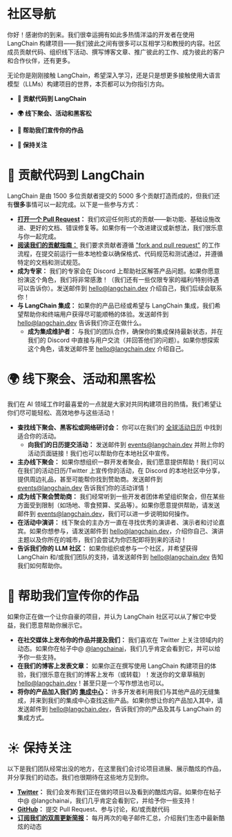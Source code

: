 # 社区导航

你好！感谢你的到来。我们很幸运拥有如此多热情洋溢的开发者在使用 LangChain 构建项目——我们彼此之间有很多可以互相学习和教授的内容。社区成员贡献代码、组织线下活动、撰写博客文章、推广彼此的工作、成为彼此的客户和合作伙伴，还有更多。

无论你是刚刚接触 LangChain，希望深入学习，还是只是想更多接触使用大语言模型（LLMs）构建项目的世界，本页都可以为你指引方向。

- **🦜 贡献代码到 LangChain**

- **🌍 线下聚会、活动和黑客松**

- **📣 帮助我们宣传你的作品**

- **💬 保持关注**

# 🦜 贡献代码到 LangChain

LangChain 是由 1500 多位贡献者提交的 5000 多个贡献打造而成的，但我们还有**很多**事情可以一起完成。以下是一些参与方式：

- **[打开一个 Pull Request](https://github.com/langchain-ai/langchainjs/issues)：** 我们欢迎任何形式的贡献——新功能、基础设施改进、更好的文档、错误修复等。如果你有一个改进建议或新想法，我们很乐意与你一起完成。
- **[阅读我们的贡献指南：](https://github.com/langchain-ai/langchainjs/blob/main/CONTRIBUTING.md)** 我们要求贡献者遵循 ["fork and pull request"](https://docs.github.com/en/get-started/quickstart/contributing-to-projects) 的工作流程，在提交前运行一些本地检查以确保格式、代码规范和测试通过，并遵循特定的文档和测试规范。
- **成为专家：** 我们的专家会在 Discord 上帮助社区解答产品问题。如果你愿意扮演这个角色，我们将非常感激！（我们还有一些仅限专家的福利/特别待遇可以告诉你）。发送邮件到 hello@langchain.dev 介绍自己，我们后续会联系你！
- **与 LangChain 集成：** 如果你的产品已经或希望与 LangChain 集成，我们希望帮助你和终端用户获得尽可能顺畅的体验。发送邮件到 hello@langchain.dev 告诉我们你正在做什么。
  - **成为集成维护者：** 与我们的团队合作，确保你的集成保持最新状态，并在我们的 Discord 中直接与用户交流（并回答他们的问题）。如果你想探索这个角色，请发送邮件至 hello@langchain.dev 介绍自己。

# 🌍 线下聚会、活动和黑客松

我们在 AI 领域工作时最喜爱的一点就是大家对共同构建项目的热情。我们希望让你们尽可能轻松、高效地参与这些活动！

- **查找线下聚会、黑客松或网络研讨会：** 你可以在我们的 [全球活动日历](https://mirror-feeling-d80.notion.site/0bc81da76a184297b86ca8fc782ee9a3?v=0d80342540df465396546976a50cfb3f) 中找到适合你的活动。
  - **向我们的日历提交活动：** 发送邮件到 events@langchain.dev 并附上你的活动页面链接！我们也可以帮助你在本地社区中宣传。
- **主办线下聚会：** 如果你想组织一群开发者聚会，我们愿意提供帮助！我们可以在我们的活动日历/Twitter 上宣传你的活动，在 Discord 的本地社区中分享，提供周边礼品，甚至可能帮你找到赞助商。发送邮件到 events@langchain.dev 告诉我们你的活动详情！
- **成为线下聚会赞助商：** 我们经常听到一些开发者团体希望组织聚会，但在某些方面受到限制（如场地、零食预算、奖品等）。如果你愿意提供帮助，请发送邮件到 events@langchain.dev，我们可以进一步说明如何操作。
- **在活动中演讲：** 线下聚会的主办方一直在寻找优秀的演讲者、演示者和讨论嘉宾。如果你想参与，请发送邮件到 hello@langchain.dev，介绍你自己、演讲主题以及你所在的城市，我们会尝试为你匹配即将到来的活动！
- **告诉我们你的 LLM 社区：** 如果你组织或参与一个社区，并希望获得 LangChain 和/或我们团队的支持，请发送邮件到 hello@langchain.dev 告知我们如何帮助你。

# 📣 帮助我们宣传你的作品

如果你正在做一个让你自豪的项目，并认为 LangChain 社区可以从了解它中受益，我们愿意帮助你展示它。

- **在社交媒体上发布你的作品并提及我们：** 我们喜欢在 Twitter 上关注领域内的动态。如果你在帖子中@ [@langchainai](https://twitter.com/LangChainAI)，我们几乎肯定会看到它，并可以给予你一些支持。
- **在我们的博客上发表文章：** 如果你正在撰写使用 LangChain 构建项目的体验，我们很乐意在我们的博客上发布（或转载）！发送你的文章草稿到 hello@langchain.dev！甚至只是一个写作想法也可以。
- **将你的产品加入我们的 [集成中心](https://integrations.langchain.com/)：** 许多开发者利用我们与其他产品的无缝集成，并来到我们的集成中心查找这些产品。如果你想让你的产品加入其中，请发送邮件到 hello@langchain.dev，告诉我们你的产品及其与 LangChain 的集成方式。

# ☀️ 保持关注

以下是我们团队经常出没的地方，在这里我们会讨论项目进展、展示酷炫的作品，并分享我们的动态。我们也很期待在这些地方见到你。

- **[Twitter](https://twitter.com/LangChainAI)：** 我们会发布我们正在做的项目以及看到的酷炫内容。如果你在帖子中@ @langchainai，我们几乎肯定会看到它，并给予你一些支持！
- **[GitHub](https://github.com/langchain-ai/langchainjs)：** 提交 Pull Request、参与讨论，和/或贡献代码
- **[订阅我们的双周更新简报](https://6w1pwbss0py.typeform.com/to/KjZB1auB)：** 每月两次的电子邮件汇总，介绍我们生态中最新酷炫的动态